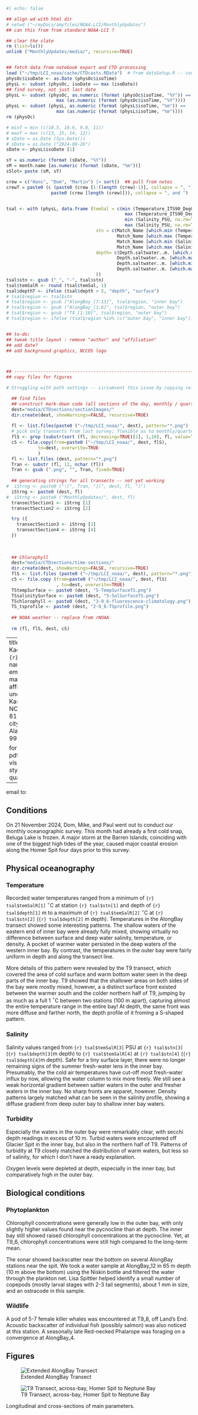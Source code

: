 ```r
#| echo: false

## align wd with html dir
# setwd ("~/myDocs/amyfiles/NOAA-LCI/MonthlyUpdates")
## can this from from standard NOAA-LCI ? 

## clear the slate
rm (list=ls())
unlink ("MonthlyUpdates/media/", recursive=TRUE)


## fetch data from notebook export and CTD processing
load ("~/tmp/LCI_noaa/cache/CTDcasts.RData")  # from dataSetup.R -- contains physOc -- raw CTD profiles
physOc$isoDate <- as.Date (physOc$isoTime)
physL <- subset (physOc, isoDate == max (isoDate))
## find survey, not just last date
physL <- subset (physOc, as.numeric (format (physOc$isoTime, "%Y")) == 
                   max (as.numeric (format (physOc$isoTime, "%Y"))))
physL <- subset (physL, as.numeric (format (physL$isoTime, "%m")) ==
                   max (as.numeric (format (physL$isoTime, "%m"))))
rm (physOc)

# minT = min (c(10.5, 10.6, 9.8, 11))
# maxT = max (c(13, 15, 14, 12))
# sDate = as.Date (Sys.Date())
# sDate = as.Date ("2024-08-26")
sDate <- physL$isoDate [1]

sY = as.numeric (format (sDate, "%Y"))
sM = month.name [as.numeric (format (sDate, "%m"))]
sSlot= paste (sM, sY)

crew = c("Hans", "Dom", "Martin") |> sort()  ## pull from notes
crewT = paste0 (c (paste0 (crew [1:(length (crew)-1)], collapse = ", "),
                 paste0 (crew [length (crew)])), collapse = ", and ")


tsal <- with (physL, data.frame (temSal = c(min (Temperature_ITS90_DegC, na.rm=TRUE),
                                             max (Temperature_ITS90_DegC, na.rm=TRUE),
                                             min (Salinity_PSU, na.rm=TRUE),
                                             max (Salinity_PSU, na.rm=TRUE)),
                                  stn = c(Match_Name [which.min (Temperature_ITS90_DegC)],
                                          Match_Name [which.max (Temperature_ITS90_DegC)],
                                          Match_Name [which.min (Salinity_PSU)],
                                          Match_Name [which.max (Salinity_PSU)]),
                                  depth= c(Depth.saltwater..m. [which.min (Temperature_ITS90_DegC)],
                                          Depth.saltwater..m. [which.max (Temperature_ITS90_DegC)],
                                          Depth.saltwater..m. [which.min (Salinity_PSU)],
                                          Depth.saltwater..m. [which.max (Salinity_PSU)])
                                  ))
tsal$stn <- gsub ("_", "-", tsal$stn)
tsal$temSalR <- round (tsal$temSal, 1)
tsal$depthT <- ifelse (tsal$depth > 5, "depth", "surface")
# tsal$region <- tsal$stn
# tsal$region <- gsub ("AlongBay_[7:13]", tsal$region, "inner bay")
# tsal$region <- gsub ("AlongBay_[1:6]", tsal$region, "outer bay")
# tsal$region <- gsub ("T4_[1:10]", tsal$region, "outer bay")
# tsal$region <- ifelse (tsal$region %in% (c("outer bay", "inner bay")), tsal$region, "Cook Inlet")


## to-do: 
## tweak title layout : remove "author" and "affiliation"
## add date? 
## add background graphics, NCCOS logo



## ----------------------------------------------------------------------
## copy files for figures

# Struggling with path settings -- circumvent this issue by copying relevant file to local directory

  ## find files
  ## construct mark-down code (all sections of the day, monthly / quarterly)
  dest="media/CTDsections/sectionImages/"
  dir.create(dest, showWarnings=FALSE, recursive=TRUE)
  
  fl <- list.files(paste0 ("~/tmp/LCI_noaa/", dest), pattern="*.png")
  # pick only transects from last survey; flexible as to monthly/quarterly
  flS <- grep (substr(sort (fl, decreasing=TRUE)[1], 1,10), fl, value=TRUE) 
  cS <- file.copy(from=paste0 ("~/tmp/LCI_noaa/", dest, flS),
            to=dest, overwrite=TRUE
            )
  fl <- list.files (dest, pattern="*.png")
  Tran <- substr (fl, 12, nchar (fl))
  Tran <- gsub (".png", "", Tran, fixed=TRUE)
  
  ## generating strings for all transects -- not yet working
#  iStrng <- paste0 ("![", Tran, "](", dest, fl, ")")
  iStrng <- paste0 (dest, fl)
#  iStrng <- paste0 ("MonthlyUpdates/", dest, fl)
  transectSection1 <- iStrng [1]
  transectSection2 <- iStrng [2]

  try ({
    transectSection3 <- iStrng [3]
    transectSection4 <- iStrng [4]
  })
  
  
  
  ## Chlorophyll
  dest="media/CTDsections/time-sections/"
  dir.create(dest, showWarnings=FALSE, recursive=TRUE)
  flS <- list.files (paste0 ("~/tmp/LCI_noaa/", dest), pattern="*.png")
  cS <- file.copy (from=paste0 ("~/tmp/LCI_noaa/", dest, flS)
                   , to=dest, overwrite=TRUE)
  TStempSurface <- paste0 (dest, "5-TempSurfaceTS.png")
  TSsalinitySurface <- paste0 (dest, "5-SalSurfaceTS.png")
  TSchlorophyll <- paste0 (dest, "3-9_6-fluorescence-climatology.png")
  TS_tsprofile <- paste0 (dest, "2-9_6-TSprofile.png")
  
  ## NOAA weather -- replace from rNOAA
  
  rm (fl, flS, dest, cS)
```

---
title: "Monthly Kachemak Bay report, `{r} sSlot`"
author: 
  - name: "Martin Renner"
    email: martin.renner@noaa.gov
    affiliation:
      - name: CSS, under contract to Kasitsna Bay Lab, NCCOS, NOAA
        address: 81 Sterling Highway
        city: Homer
        state: Alaska
        postal-code: 99603

format: email  # or html, pdf or word
editor: visual
# title-block-style: none
# in terminal: quarto render --to pdf
---


email to:


## Conditions

<!-- On `{r} sDate`, `{r} crewT`  -->

On 21 November 2024, Dom, Mike, and Paul went out to conduct our monthly oceanographic survey. This month had already a first cold snap, Beluga Lake is frozen. A major storm at the Barren Islands, coinciding with one of the biggest high tides of the year, caused major coastal erosion along the Homer Spit four days prior to this survey. 

 <!-- Consider link to annual/sa-precip-AP.png -->

## Physical oceanography

<!-- Current conditions, long-term anomalies: -->



### Temperature

<!-- add info on long-term normals for max and min recorded values? mean +/- SD?  -->

Recorded water temperatures ranged from a minimum of `{r} tsal$temSalR[1]` $^\circ$C at station `{r} tsal$stn[1]` and depth of `{r} tsal$depth[1]` m to a maximum of `{r} tsal$temSalR[2]` $^\circ$C at `{r} tsal$stn[2]` (`{r} tsal$depth[2]` m depth). Temperatures in the AlongBay transect showed some interesting patterns. The shallow waters of the eastern end of inner bay were already fully mixed, showing virtually no difference between surface and deep water salinity, temperature, or density. A pocket of warmer water persisted in the deep waters of the western inner bay. By contrast, the temperatures in the outer bay were fairly uniform in depth and along the transect line. 

More details of this pattern were revealed by the T9 transect, which covered the area of cold surface and warm bottom water seen in the deep parts of the inner bay. T9 showed that the shallower areas on both sides of the bay were mostly mixed, however, a a distinct surface front existed between the warmer south and the colder northern half of T9, jumping by as much as a full 1 $^\circ$C between two stations (100 m apart), capturing almost the entire temperature range in the entire bay! At depth, the same front was more diffuse and farther north, the depth profile of it froming a S-shaped pattern. 

### Salinity

Salinity values ranged from `{r} tsal$temSalR[3]` PSU at `{r} tsal$stn[3]` (`{r} tsal$depth[3]`m depth) to `{r} tsal$temSalR[4]` at `{r} tsal$stn[4]` (`{r} tsal$depth[4]`m depth). Safe for a tiny surface layer, there were no longer remaining signs of the summer fresh-water lens in the inner bay. Presumably, the the cold air temperatures have cut-off most fresh-water influx by now, allowing the water column to mix more freely. We still see a weak horizontal gradient between saltier waters in the outer and fresher waters in the inner bay. No sharp fronts are apparet, however. Density patterns largely matched what can be seen in the salinity profile, showing a diffuse gradient from deep outer bay to shallow inner bay waters. 


### Turbidity

Especially the waters in the outer bay were remarkably clear, with secchi depth readings in excess of 10 m. Turbid waters were encountered off Glacier Spit in the inner bay, but also in the northern half of T9. Patterns of turbidity at T9 closely matched the distribution of warm waters, but less so of salinity, for which I don't have a ready explanation. 

Oxygen levels were depleted at depth, especially in the inner bay, but comparatively high in the outer bay. 


## Biological conditions

### Phytoplankton

Chlorophyll concentrations were generally low in the outer bay, with only slightly higher values found near the pycnocline than at depth. The inner bay still showed raised chlorophyll concentrations at the pycnocline. Yet, at T9_6, chlorophyll concentrations were still high compared to the long-term mean. 

The sonar showed backscatter near the bottom on several AlongBay stations near the spit. We took a water sample at AlongBay_12 in 65 m depth (10 m above the bottom) using the Niskin bottle and filtered the water through the plankton net. Lisa Spittler helped identify a small number of copepods (mostly larval stages with 2-3 tail segments), about 1 mm in size, and an ostracode in this sample. 

<!-- ![Chlorophyll concentration](./%60%7Br%7D%20TSchlorophyll%60) -->

<!-- ### Zooplankton -->

<!-- Backscatter? Species composition? -->

### Wildlife

A pod of 5-7 female killer whales was encountered at T9_8, off Land's End. Acoustic backscatter of individual fish (possibly salmon) was also noticed at this station. 
<!-- ![Killer Whales (5-7 in pod)(~/Pictures/SavedPictures/2024-10/191A8479.jpg)] -->
<!-- ![Killer Whales (5-7 in pod)(C:/Users/Martin.Renner/Pictures/SavedPictures/2024-10/191A8479.jpg)] -->
<!-- ![Killer Whales (5-7 in pod)(../../../Pictures/SavedPictures/2024-10/191A8479.jpg)] -->
A seasonally late Red-necked Phalarope was foraging on a convergence at AlongBay_4. 


## Figures

::: {#fig-elements layout-ncol="1"}
![Extended AlongBay Transect](./media/CTDsections/sectionImages/2024-11-21 T-AlongBay.png)

![T9 Transect, across-bay, Homer Spit to Neptune Bay](./media/CTDsections/sectionImages/2024-11-21 T-9.png)

<!-- ![T4 Transect, across-bay, Bluff Point to Barabara Point](./media/CTDsections/sectionImages/2024-09-26 T-4.png) -->

Longitudinal and cross-sections of main parameters.
:::

<!-- More figures: signature data = time series. Start with figures as-is, then elaborate on them (improving on anomaly plots). -->

<!-- Add map with station numbers -- schematic -->
